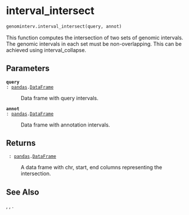 # interval_intersect { #genominterv.interval_intersect }

```python
genominterv.interval_intersect(query, annot)
```

This function computes the intersection of two sets of genomic intervals. The genomic intervals
in each set must be non-overlapping. This can be achieved using interval_collapse.

## Parameters {.doc-section .doc-section-parameters}

<code>[**query**]{.parameter-name} [:]{.parameter-annotation-sep} [[pandas](`pandas`).[DataFrame](`pandas.DataFrame`)]{.parameter-annotation}</code>

:   Data frame with query intervals.

<code>[**annot**]{.parameter-name} [:]{.parameter-annotation-sep} [[pandas](`pandas`).[DataFrame](`pandas.DataFrame`)]{.parameter-annotation}</code>

:   Data frame with annotation intervals.

## Returns {.doc-section .doc-section-returns}

<code>[]{.parameter-name} [:]{.parameter-annotation-sep} [[pandas](`pandas`).[DataFrame](`pandas.DataFrame`)]{.parameter-annotation}</code>

:   A data frame with chr, start, end columns representing the intersection.

## See Also {.doc-section .doc-section-see-also}

[](`genominterv.intervals.interval_diff`), [](`genominterv.intervals.interval_union`), [](`genominterv.intervals.interval_collapse`).
